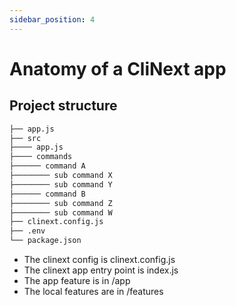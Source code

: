 ```yaml
---
sidebar_position: 4
---
```


# Anatomy of a CliNext app

## Project structure
```bash
├── app.js
├── src
├──── app.js
├──── commands
├────── command A
├──────── sub command X
├──────── sub command Y
├────── command B
├──────── sub command Z
├──────── sub command W
├── clinext.config.js
├── .env
└── package.json
```

- The clinext config is clinext.config.js
- The clinext app entry point is index.js
- The app feature is in /app
- The local features are in /features

